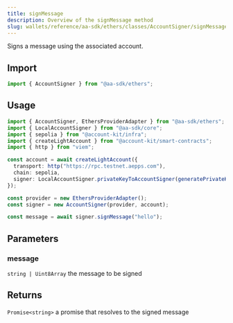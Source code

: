 ```yaml
---
title: signMessage
description: Overview of the signMessage method
slug: wallets/reference/aa-sdk/ethers/classes/AccountSigner/signMessage
---
```


Signs a message using the associated account.

## Import

```ts
import { AccountSigner } from "@aa-sdk/ethers";
```

## Usage

```ts
import { AccountSigner, EthersProviderAdapter } from "@aa-sdk/ethers";
import { LocalAccountSigner } from "@aa-sdk/core";
import { sepolia } from "@account-kit/infra";
import { createLightAccount } from "@account-kit/smart-contracts";
import { http } from "viem";

const account = await createLightAccount({
  transport: http("https://rpc.testnet.aepps.com"),
  chain: sepolia,
  signer: LocalAccountSigner.privateKeyToAccountSigner(generatePrivateKey()),
});

const provider = new EthersProviderAdapter();
const signer = new AccountSigner(provider, account);

const message = await signer.signMessage("hello");
```

## Parameters

### message

`string | Uint8Array`
the message to be signed

## Returns

`Promise<string>`
a promise that resolves to the signed message
